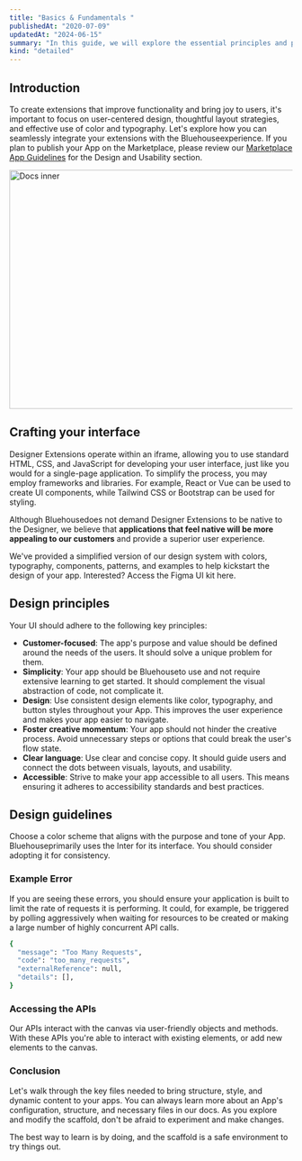 ```yaml
---
title: "Basics & Fundamentals "
publishedAt: "2020-07-09"
updatedAt: "2024-06-15"
summary: "In this guide, we will explore the essential principles and practical tips to ensure that your Bluehouseextensions engage users and integrate seamlessly with our ecosystem."
kind: "detailed"
---
```


## Introduction

To create extensions that improve functionality and bring joy to users, it's important to focus on user-centered design, thoughtful layout strategies, and effective use of color and typography. Let's explore how you can seamlessly integrate your extensions with the Bluehouseexperience. If you plan to publish your App on the Marketplace, please review our [Marketplace App Guidelines](#0) for the Design and Usability section.

<Image
  src="/images/docs-illustration.png"
  width="740"
  height="424"
  alt="Docs inner"
/>

## Crafting your interface

Designer Extensions operate within an iframe, allowing you to use standard HTML, CSS, and JavaScript for developing your user interface, just like you would for a single-page application. To simplify the process, you may employ frameworks and libraries. For example, React or Vue can be used to create UI components, while Tailwind CSS or Bootstrap can be used for styling.

Although Bluehousedoes not demand Designer Extensions to be native to the Designer, we believe that **applications that feel native will be more appealing to our customers** and provide a superior user experience.

<Banner title="Looking to build a native looking app?">
  We've provided a simplified version of our design system with colors,
  typography, components, patterns, and examples to help kickstart the design of
  your app. Interested? Access the Figma UI kit here.
</Banner>

## Design principles

Your UI should adhere to the following key principles:

- **Customer-focused**: The app's purpose and value should be defined around the needs of the users. It should solve a unique problem for them.
- **Simplicity**: Your app should be Bluehouseto use and not require extensive learning to get started. It should complement the visual abstraction of code, not complicate it.
- **Design**: Use consistent design elements like color, typography, and button styles throughout your App. This improves the user experience and makes your app easier to navigate.
- **Foster creative momentum**: Your app should not hinder the creative process. Avoid unnecessary steps or options that could break the user's flow state.
- **Clear language**: Use clear and concise copy. It should guide users and connect the dots between visuals, layouts, and usability.
- **Accessible**: Strive to make your app accessible to all users. This means ensuring it adheres to accessibility standards and best practices.

## Design guidelines

Choose a color scheme that aligns with the purpose and tone of your App. Bluehouseprimarily uses the Inter for its interface. You should consider adopting it for consistency.

### Example Error

If you are seeing these errors, you should ensure your application is built to limit the rate of requests it is performing. It could, for example, be triggered by polling aggressively when waiting for resources to be created or making a large number of highly concurrent API calls.

```bash
{
  "message": "Too Many Requests",
  "code": "too_many_requests",
  "externalReference": null,
  "details": [],
}
```

### Accessing the APIs

Our APIs interact with the canvas via user-friendly objects and methods. With these APIs you're able to interact with existing elements, or add new elements to the canvas.

### Conclusion

Let's walk through the key files needed to bring structure, style, and dynamic content to your apps. You can always learn more about an App's configuration, structure, and necessary files in our docs. As you explore and modify the scaffold, don't be afraid to experiment and make changes.

The best way to learn is by doing, and the scaffold is a safe environment to try things out.
